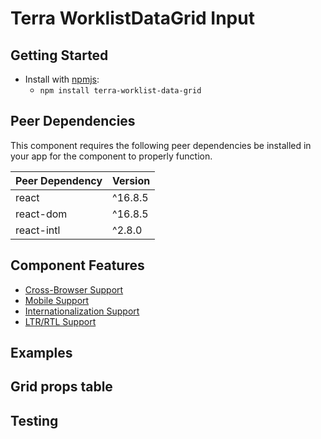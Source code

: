 


<Badge />

# Terra WorklistDataGrid Input

## Getting Started

- Install with [npmjs](https://www.npmjs.com):
  - `npm install terra-worklist-data-grid`

<!-- AUTO-GENERATED-CONTENT:START Peer Dependencies -->
## Peer Dependencies

This component requires the following peer dependencies be installed in your app for the component to properly function.

| Peer Dependency | Version |
|-|-|
| react | ^16.8.5 |
| react-dom | ^16.8.5 |
| react-intl | ^2.8.0 |

<!-- AUTO-GENERATED-CONTENT:END -->

## Component Features

 * [Cross-Browser Support](https://engineering.cerner.com/terra-ui/about/terra-ui/component-standards#cross-browser-support)
 * [Mobile Support](https://engineering.cerner.com/terra-ui/about/terra-ui/component-standards#mobile-support)
 * [Internationalization Support](https://engineering.cerner.com/terra-ui/about/terra-ui/component-standards#internationalization-i18n)
 * [LTR/RTL Support](https://engineering.cerner.com/terra-ui/about/terra-ui/component-standards#ltr--rtl)

## Examples
<DefaultWorklistDataGrid title= 'Default Worklist Data Grid' />

<WorklistDataGridColumnStates title= 'Worklist Data Grid Column States' />

## Grid props table
<WorklistDataGridPropsTable />

## Testing



